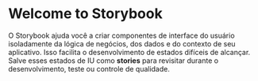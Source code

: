 <Meta title="Introduction" />

# Welcome to Storybook

O Storybook ajuda você a criar componentes de interface do usuário isoladamente da lógica de negócios, dos dados e do contexto de seu aplicativo.
Isso facilita o desenvolvimento de estados difíceis de alcançar. Salve esses estados de IU como **stories** para revisitar durante o desenvolvimento, teste ou controle de qualidade.
